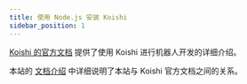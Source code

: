 ```yaml
---
title: 使用 Node.js 安装 Koishi
sidebar_position: 1
---
```


[Koishi 的官方文档](https://docs.koishi.chat) 提供了使用 Koishi 进行机器人开发的详细介绍。

本站的 [文档介绍](/intro) 中详细说明了本站与 Koishi 官方文档之间的关系。
